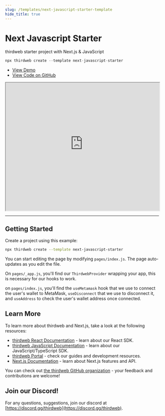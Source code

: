 ```yaml
---
slug: /templates/next-javascript-starter-template
hide_title: true
---
```


# Next Javascript Starter

thirdweb starter project with Next.js & JavaScript

```jsx
npx thirdweb create --template next-javascript-starter
```

<ul>
  <li>
    <a href="https://next-javascript-starter.thirdweb-example.com">View Demo</a>
  </li>
  <li>
    <a href="https://github.com/thirdweb-example/next-javascript-starter">
      View Code on GitHub
    </a>
  </li>
</ul>

<iframe
  src="https://next-javascript-starter.thirdweb-example.com"
  title="next-javascript-starter"
  width="100%"
  height="420px"
  scrolling="yes"
  style={{
    marginBottom: 32,
    borderRadius: 16,
    border: "1px solid rgba(255,255,255,0.2)",
  }}
></iframe>

---

## Getting Started

Create a project using this example:

```bash
npx thirdweb create --template next-javascript-starter
```

You can start editing the page by modifying `pages/index.js`. The page auto-updates as you edit the file.

On `pages/_app.js`, you'll find our `ThirdwebProvider` wrapping your app, this is necessary for our hooks to work.

on `pages/index.js`, you'll find the `useMetamask` hook that we use to connect the user's wallet to MetaMask, `useDisconnect` that we use to disconnect it, and `useAddress` to check the user's wallet address once connected.

## Learn More

To learn more about thirdweb and Next.js, take a look at the following resources:

- [thirdweb React Documentation](https://docs.thirdweb.com/react) - learn about our React SDK.
- [thirdweb JavaScript Documentation](https://docs.thirdweb.com/react) - learn about our JavaScript/TypeScript SDK.
- [thirdweb Portal](https://docs.thirdweb.com/react) - check our guides and development resources.
- [Next.js Documentation](https://nextjs.org/docs) - learn about Next.js features and API.

You can check out [the thirdweb GitHub organization](https://github.com/thirdweb-dev) - your feedback and contributions are welcome!

## Join our Discord!

For any questions, suggestions, join our discord at [https://discord.gg/thirdweb](https://discord.gg/thirdweb).
